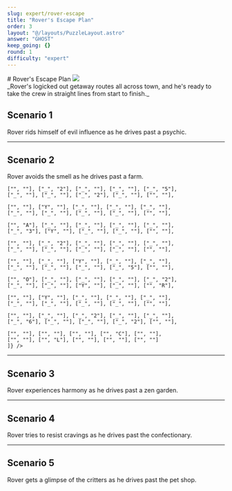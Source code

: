 ```yaml
---
slug: expert/rover-escape
title: "Rover's Escape Plan"
order: 3
layout: "@/layouts/PuzzleLayout.astro"
answer: "GHOST"
keep_going: {}
round: 1
difficulty: "expert"
---
```



<div class="flex flex-col items-center justify-between gap-4 sm:flex-row">
  # Rover's Escape Plan
  <img class="w-[20rem] border-2 border-gray-300" src={art.src} />
</div>

<div class="grid gap-5" style={{fontFamily: "DM Mono, sans-serif"}}>

<div style={{ fontFamily: "DM Mono, sans-serif" }}>
  _Rover's logicked out getaway routes all across town, and he's ready to take the crew in straight
  lines from start to finish._
</div>

<section class="flex flex-wrap items-center gap-4 sm:flex-nowrap">
  <div class="basis-full sm:basis-1/2">
    <h2 class="text-xl font-bold">Scenario 1</h2>
    <p>Rover rids himself of evil influence as he drives past a psychic.</p>
  </div>
  <Grid
    board={[
      ["", ""],
      ["", ""],
      ["", ""],
      ["", ""],
      ["", ""],
      ["", ""],
      ["", "M"],
      ["", ""],
      ["", ""],
      ["", ""],
      ["", "U"],
      ["_", ""],
      ["_", ""],
      ["Y", ""],
      ["B", ""],
      ["_", ""],
      ["_", ""],
      ["_", ""],
      ["_", ""],
      ["", "Y"],
      ["", ""],
      ["W", ""],
      ["_", ""],
      ["W", ""],
      ["_", ""],
      ["_", ""],
      ["_", ""],
      ["W", ""],
      ["Y", ""],
      ["", ""],
      ["", ""],
      ["_", ""],
      ["_", ""],
      ["_", ""],
      ["B", ""],
      ["_", ""],
      ["_", ""],
      ["Y", ""],
      ["W", ""],
      ["", ""],
      ["", ""],
      ["_", ""],
      ["_", ""],
      ["W", ""],
      ["_", ""],
      ["_", ""],
      ["_", ""],
      ["W", ""],
      ["_", ""],
      ["", ""],
      ["", ""],
      ["W", ""],
      ["_", ""],
      ["_", ""],
      ["B", ""],
      ["_", ""],
      ["Y", ""],
      ["_", ""],
      ["_", ""],
      ["", ""],
      ["", ""],
      ["_", ""],
      ["_", ""],
      ["_", ""],
      ["_", ""],
      ["_", ""],
      ["Y", ""],
      ["B", ""],
      ["_", ""],
      ["", ""],
      ["", ""],
      ["W", ""],
      ["_", ""],
      ["W", ""],
      ["_", ""],
      ["_", ""],
      ["_", ""],
      ["_", ""],
      ["_", ""],
      ["", ""],
      ["", ""],
      ["_", ""],
      ["_", ""],
      ["_", ""],
      ["W", ""],
      ["_", ""],
      ["_", ""],
      ["_", ""],
      ["_", ""],
      ["", ""],
      ["", ""],
      ["", "S"],
      ["", ""],
      ["", ""],
      ["", ""],
      ["", ""],
      ["", "A"],
      ["", ""],
      ["", ""],
      ["", ""],
    ]}
  />
</section>

<hr />

<section class="flex flex-row-reverse gap-4 items-center flex-wrap sm:flex-nowrap">
    <div class="basis-full sm:basis-1/2">
        <h2 class="font-bold text-xl">Scenario 2</h2>
        <p>Rover avoids the smell as he drives past a farm.</p>
    </div>
    <Grid board={[
    ["", ""], ["", ""], ["", ""], ["", "R"], ["", ""],
    ["", ""], ["", ""], ["", ""], ["", ""], ["", ""],

    ["", ""], ["_", "2"], ["_", ""], ["_", ""], ["_", "5"],
    ["_", ""], ["_", ""], ["_", "2"], ["_", ""], ["", ""],

    ["", ""], ["Y", ""], ["_", ""], ["_", ""], ["_", ""],
    ["_", ""], ["_", ""], ["_", ""], ["_", ""], ["", ""],

    ["", "A"], ["_", ""], ["_", ""], ["_", ""], ["_", ""],
    ["_", "3"], ["Y", ""], ["_", ""], ["_", ""], ["", ""],

    ["", ""], ["_", "2"], ["_", ""], ["_", ""], ["_", ""],
    ["_", ""], ["_", ""], ["_", ""], ["_", ""], ["", ""],

    ["", ""], ["_", ""], ["Y", ""], ["_", ""], ["_", ""],
    ["_", ""], ["_", ""], ["_", ""], ["_", "5"], ["", ""],

    ["", "O"], ["_", ""], ["_", ""], ["_", ""], ["_", "2"],
    ["_", ""], ["_", ""], ["Y", ""], ["_", ""], ["", "R"],

    ["", ""], ["Y", ""], ["_", ""], ["_", ""], ["_", ""],
    ["_", ""], ["_", ""], ["_", ""], ["_", ""], ["", ""],

    ["", ""], ["_", ""], ["_", "2"], ["_", ""], ["_", ""],
    ["_", "6"], ["_", ""], ["_", ""], ["_", "2"], ["", ""],

    ["", ""], ["", ""], ["", ""], ["", "C"], ["", ""],
    ["", ""], ["", "L"], ["", ""], ["", ""], ["", ""]
    ]} />

</section>

<hr />

<section class="flex flex-wrap items-center gap-4 sm:flex-nowrap">
  <div class="basis-full sm:basis-1/2">
    <h2 class="text-xl font-bold">Scenario 3</h2>
    <p>Rover experiences harmony as he drives past a zen garden.</p>
  </div>
  <Grid
    board={[
      ["", ""],
      ["", ""],
      ["", ""],
      ["", "Y"],
      ["", ""],
      ["", ""],
      ["", ""],
      ["", "G"],
      ["", ""],
      ["", ""],
      ["", ""],
      ["W", ""],
      ["_", ""],
      ["Y", ""],
      ["_", ""],
      ["_", ""],
      ["_", ""],
      ["Y", ""],
      ["W", ""],
      ["", ""],
      ["", ""],
      ["_", ""],
      ["_", ""],
      ["_", ""],
      ["W", ""],
      ["W", ""],
      ["B", ""],
      ["_", ""],
      ["_", ""],
      ["", ""],
      ["", "N"],
      ["_", ""],
      ["W", ""],
      ["_", ""],
      ["B", ""],
      ["_", ""],
      ["_", ""],
      ["Y", ""],
      ["_", ""],
      ["", ""],
      ["", "I"],
      ["_", ""],
      ["_", ""],
      ["_", ""],
      ["Y", ""],
      ["_", ""],
      ["Y", ""],
      ["_", ""],
      ["_", ""],
      ["", "Y"],
      ["", ""],
      ["_", ""],
      ["_", ""],
      ["W", ""],
      ["_", ""],
      ["_", ""],
      ["W", ""],
      ["_", ""],
      ["_", ""],
      ["", ""],
      ["", ""],
      ["_", ""],
      ["_", ""],
      ["_", ""],
      ["_", ""],
      ["W", ""],
      ["_", ""],
      ["_", ""],
      ["_", ""],
      ["", ""],
      ["", ""],
      ["_", ""],
      ["_", ""],
      ["_", ""],
      ["W", ""],
      ["_", ""],
      ["_", ""],
      ["_", ""],
      ["_", ""],
      ["", ""],
      ["", ""],
      ["_", ""],
      ["_", ""],
      ["_", ""],
      ["_", ""],
      ["_", ""],
      ["_", ""],
      ["_", ""],
      ["_", ""],
      ["", ""],
      ["", ""],
      ["", ""],
      ["", ""],
      ["", "A"],
      ["", ""],
      ["", ""],
      ["", "N"],
      ["", ""],
      ["", ""],
      ["", ""],
    ]}
  />
</section>

<hr />

<section class="flex flex-row-reverse flex-wrap items-center gap-4 sm:flex-nowrap">
  <div class="basis-full sm:basis-1/2">
    <h2 class="text-xl font-bold">Scenario 4</h2>
    <p>Rover tries to resist cravings as he drives past the confectionary.</p>
  </div>
  <Grid
    board={[
      ["", ""],
      ["", "Y"],
      ["", ""],
      ["", ""],
      ["", ""],
      ["", ""],
      ["", "H"],
      ["", ""],
      ["", "B"],
      ["", ""],
      ["", "N"],
      ["_", ""],
      ["_", "4"],
      ["_", ""],
      ["_", ""],
      ["_", ""],
      ["_", ""],
      ["_", ""],
      ["_", ""],
      ["", "A"],
      ["", ""],
      ["_", ""],
      ["_", "4"],
      ["_", ""],
      ["_", "4"],
      ["_", ""],
      ["_", "4"],
      ["_", "4"],
      ["_", "6"],
      ["", ""],
      ["", "C"],
      ["_", ""],
      ["_", "9"],
      ["_", ""],
      ["Y", ""],
      ["_", "11"],
      ["_", ""],
      ["_", ""],
      ["_", ""],
      ["", "O"],
      ["", ""],
      ["_", "9"],
      ["_", ""],
      ["_", ""],
      ["_", ""],
      ["_", ""],
      ["Y", ""],
      ["_", ""],
      ["_", ""],
      ["", ""],
      ["", ""],
      ["_", ""],
      ["_", ""],
      ["_", ""],
      ["_", ""],
      ["_", ""],
      ["_", ""],
      ["_", ""],
      ["_", "3"],
      ["", ""],
      ["", "A"],
      ["_", ""],
      ["Y", ""],
      ["_", ""],
      ["_", "1"],
      ["_", ""],
      ["_", ""],
      ["_", "2"],
      ["_", ""],
      ["", ""],
      ["", ""],
      ["_", "8"],
      ["_", "2"],
      ["_", "8"],
      ["_", ""],
      ["_", "1"],
      ["_", ""],
      ["_", "7"],
      ["_", ""],
      ["", ""],
      ["", "O"],
      ["_", ""],
      ["Y", ""],
      ["_", ""],
      ["_", ""],
      ["_", ""],
      ["_", ""],
      ["_", "1"],
      ["_", ""],
      ["", ""],
      ["", ""],
      ["", ""],
      ["", ""],
      ["", "N"],
      ["", ""],
      ["", ""],
      ["", "C"],
      ["", "A"],
      ["", ""],
      ["", ""],
    ]}
  />
</section>

<hr />

<section class="flex gap-4 items-center flex-wrap sm:flex-nowrap">
    <div class="basis-full sm:basis-1/2">
        <h2 class="font-bold text-xl">Scenario 5</h2>
        <p>Rover gets a glimpse of the critters as he drives past the pet shop.</p>
    </div>
<Grid board={[
  ["", ""], ["", ""], ["", "T"], ["", ""], ["", ""], ["", "L"], ["", ""], ["", ""], ["", "I"], ["", ""],
  ["", ""], ["_", ""], ["_", ""], ["_", "3"], ["_", ""], ["_", "3"], ["_", ""], ["Y", ""],["_", "3"], ["", ""],
  ["", "K"], ["_", "3"], ["_", ""], ["_", "0"], ["_", ""], ["_", ""], ["_", ""], ["_", "2"],["_", ""], ["", ""],
  ["", "S"], ["_", ""], ["_", ""], ["_", "3"], ["_", ""], ["_", ""], ["_", "2"], ["_", "3"],["_", ""], ["", ""],
  ["", ""], ["_", ""], ["_", "2"], ["_", ""], ["W", ""], ["_", "2"], ["Y", ""], ["_", "1"],["_", ""], ["", "R"],
  ["", ""], ["_", ""], ["_", "1"], ["_", ""], ["_", "2"], ["B", ""], ["_", ""], ["_", "1"],["_", ""], ["", ""],
  ["", ""], ["_", ""], ["_", "2"], ["_", "2"], ["_", ""], ["_", ""], ["_", "0"], ["Y", ""],["_", ""], ["", ""],
  ["", "L"], ["_", ""], ["_", "2"], ["_", ""], ["Y", ""], ["_", ""], ["_", "2"], ["_", ""],["_", "1"], ["", "I"],
  ["", "N"], ["_", "3"], ["Y", ""], ["_", ""], ["_", "2"], ["_", ""], ["_", "0"], ["_", ""],["_", ""], ["", ""],
  ["", ""], ["", ""], ["", "H"], ["", ""], ["", "E"], ["", ""], ["", ""], ["", ""], ["", ""], ["", ""]
]} />
</section>
</div>
